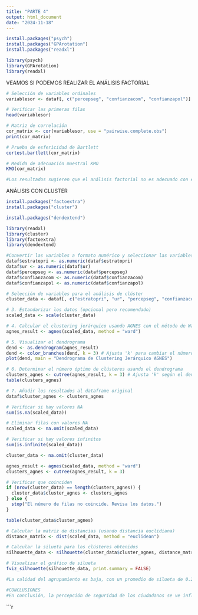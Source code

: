 ---
title: "PARTE 4"
output: html_document
date: "2024-11-18"
---

```{r}
install.packages("psych")
install.packages("GPArotation")
install.packages("readxl")
```


```{r}
library(psych)
library(GPArotation)
library(readxl)
```


VEAMOS SI PODEMOS REALIZAR EL ANÁLISIS FACTORIAL
```{r}
# Selección de variables ordinales
variablesor <- dataf[, c("percepseg", "confianzacom", "confianzapol")]

# Verificar las primeras filas
head(variablesor)
```


```{r}
# Matriz de correlación
cor_matrix <- cor(variablesor, use = "pairwise.complete.obs")
print(cor_matrix)

# Prueba de esfericidad de Bartlett
cortest.bartlett(cor_matrix)

# Medida de adecuación muestral KMO
KMO(cor_matrix)

```
```{r}
#Los resultados sugieren que el análisis factorial no es adecuado con estas variables debido al bajo valor de KMO. La baja correlación y la medida de adecuación indican que estas variables no comparten suficientes factores latentes.
```

ANÁLISIS CON CLUSTER
```{r}
install.packages("factoextra")
install.packages("cluster")
```


```{r}
install.packages("dendextend")
```


```{r}
library(readxl)
library(cluster)
library(factoextra)
library(dendextend)
```


```{r}
#Convertir las variables a formato numérico y seleccionar las variables relevantes
dataf$estratopri <- as.numeric(dataf$estratopri)
dataf$ur <- as.numeric(dataf$ur)
dataf$percepseg <- as.numeric(dataf$percepseg)
dataf$confianzacom <- as.numeric(dataf$confianzacom)
dataf$confianzapol <- as.numeric(dataf$confianzapol)

```


```{r}
# Selección de variables para el análisis de clúster
cluster_data <- dataf[, c("estratopri", "ur", "percepseg", "confianzacom", "confianzapol")]
```


```{r}
# 3. Estandarizar los datos (opcional pero recomendado)
scaled_data <- scale(cluster_data)
```


```{r}
# 4. Calcular el clustering jerárquico usando AGNES con el método de Ward
agnes_result <- agnes(scaled_data, method = "ward")
```


```{r}
# 5. Visualizar el dendrograma
dend <- as.dendrogram(agnes_result)
dend <- color_branches(dend, k = 3) # Ajusta 'k' para cambiar el número de clústeres
plot(dend, main = "Dendrograma de Clustering Jerárquico AGNES")
```


```{r}
# 6. Determinar el número óptimo de clústeres usando el dendrograma
clusters_agnes <- cutree(agnes_result, k = 3) # Ajusta 'k' según el dendrograma
table(clusters_agnes)
```


```{r}
# 7. Añadir los resultados al dataframe original
dataf$cluster_agnes <- clusters_agnes
```


```{r}
# Verificar si hay valores NA
sum(is.na(scaled_data))

```


```{r}
# Eliminar filas con valores NA
scaled_data <- na.omit(scaled_data)
```


```{r}
# Verificar si hay valores infinitos
sum(is.infinite(scaled_data))
```

```{r}
cluster_data <- na.omit(cluster_data)
```


```{r}
agnes_result <- agnes(scaled_data, method = "ward")
clusters_agnes <- cutree(agnes_result, k = 3)

```

```{r}
# Verificar que coinciden
if (nrow(cluster_data) == length(clusters_agnes)) {
  cluster_data$cluster_agnes <- clusters_agnes
} else {
  stop("El número de filas no coincide. Revisa los datos.")
}

```


```{r}
table(cluster_data$cluster_agnes)
```


```{r}
# Calcular la matriz de distancias (usando distancia euclidiana)
distance_matrix <- dist(scaled_data, method = "euclidean")
```


```{r}
# Calcular la silueta para los clústeres obtenidos
silhouette_data <- silhouette(cluster_data$cluster_agnes, distance_matrix)
```


```{r}
# Visualizar el gráfico de silueta
fviz_silhouette(silhouette_data, print.summary = FALSE)
```



```{r}
#La calidad del agrupamiento es baja, con un promedio de silueta de 0.28, lo que indica que los clústeres formados no están claramente definidos.
```


```{r}
#CONCLUSIONES
#En conclusión, la percepción de seguridad de los ciudadanos se ve influida por diversos factores. Entre ellos nuestras hipótesis integraban el factor género de la persona, el factor área geográfica de residencia del entrevistado, el factor zona de residencia del entrevistado, el factor de si ha sido victima de crimen , el factor de confianza en su comunidad y el factor de confianza en la policia nacional. 
```


```{r}
